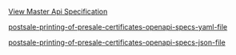 
[View Master Api Specification](/api-current/openapi-specs/api)


[postsale-printing-of-presale-certificates-openapi-specs-yaml-file](/openapi/postsale-printing-of-presale-certificates.yaml)

[postsale-printing-of-presale-certificates-openapi-specs-json-file](/openapi/postsale-printing-of-presale-certificates.json)

<SwaggerUI url="../../openapi/postsale-printing-of-presale-certificates.json" />
